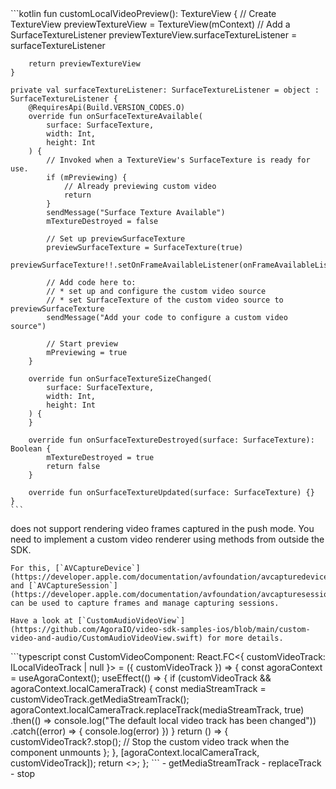 <PlatformWrapper platform="android">
    ```kotlin
    fun customLocalVideoPreview(): TextureView {
        // Create TextureView
        previewTextureView = TextureView(mContext)
        // Add a SurfaceTextureListener
        previewTextureView.surfaceTextureListener = surfaceTextureListener

        return previewTextureView
    }

    private val surfaceTextureListener: SurfaceTextureListener = object : SurfaceTextureListener {
        @RequiresApi(Build.VERSION_CODES.O)
        override fun onSurfaceTextureAvailable(
            surface: SurfaceTexture,
            width: Int,
            height: Int
        ) {
            // Invoked when a TextureView's SurfaceTexture is ready for use.
            if (mPreviewing) {
                // Already previewing custom video
                return
            }
            sendMessage("Surface Texture Available")
            mTextureDestroyed = false

            // Set up previewSurfaceTexture
            previewSurfaceTexture = SurfaceTexture(true)
            previewSurfaceTexture!!.setOnFrameAvailableListener(onFrameAvailableListener)

            // Add code here to:
            // * set up and configure the custom video source
            // * set SurfaceTexture of the custom video source to previewSurfaceTexture
            sendMessage("Add your code to configure a custom video source")

            // Start preview
            mPreviewing = true
        }

        override fun onSurfaceTextureSizeChanged(
            surface: SurfaceTexture,
            width: Int,
            height: Int
        ) {
        }

        override fun onSurfaceTextureDestroyed(surface: SurfaceTexture): Boolean {
            mTextureDestroyed = true
            return false
        }

        override fun onSurfaceTextureUpdated(surface: SurfaceTexture) {}
    }
    ```
</PlatformWrapper>
<PlatformWrapper platform="ios">
    <Vg k="VSDK" /> does not support rendering video frames captured in the push mode. You need to implement a custom video renderer using methods from outside the SDK.

    For this, [`AVCaptureDevice`](https://developer.apple.com/documentation/avfoundation/avcapturedevice) and [`AVCaptureSession`](https://developer.apple.com/documentation/avfoundation/avcapturesession) can be used to capture frames and manage capturing sessions.

    Have a look at [`CustomAudioVideoView`](https://github.com/AgoraIO/video-sdk-samples-ios/blob/main/custom-video-and-audio/CustomAudioVideoView.swift) for more details.
</PlatformWrapper>
<PlatformWrapper platform="react-js">
    ```typescript
    const CustomVideoComponent: React.FC<{ customVideoTrack: ILocalVideoTrack | null }> = ({ customVideoTrack }) => {
        const agoraContext = useAgoraContext();
        useEffect(() => {
            if (customVideoTrack && agoraContext.localCameraTrack) {
                const mediaStreamTrack = customVideoTrack.getMediaStreamTrack();
                agoraContext.localCameraTrack.replaceTrack(mediaStreamTrack, true)
                .then(() => console.log("The default local video track has been changed"))
                .catch((error) => { console.log(error) })
            }
            return () => {
                customVideoTrack?.stop(); // Stop the custom video track when the component unmounts
            };
        }, [agoraContext.localCameraTrack, customVideoTrack]);
        return <></>;
    };
    ```
    - <Link to="{{Global.API_REF_WEB_ROOT}}/interfaces/ilocalvideotrack.html#getmediastreamtrack">getMediaStreamTrack</Link>
    - <Link to="{{Global.API_REF_WEB_ROOT}}/interfaces/ilocalvideotrack.html#replacetrack">replaceTrack</Link>
    - <Link to="{{Global.API_REF_WEB_ROOT}}/interfaces/ilocalvideotrack.html#stop">stop</Link>

</PlatformWrapper>
